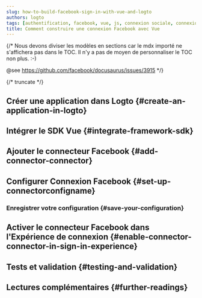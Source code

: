 ```yaml
---
slug: how-to-build-facebook-sign-in-with-vue-and-logto
authors: logto
tags: [authentification, facebook, vue, js, connexion sociale, connexion, login]
title: Comment construire une connexion Facebook avec Vue
---
```


{/*
  Nous devons diviser les modèles en sections car le mdx importé ne s'affichera pas dans le TOC.
  Il n'y a pas de moyen de personnaliser le TOC non plus. :-)

  @see https://github.com/facebook/docusaurus/issues/3915
*/}




{/* truncate */}

<Intro connector={connector} sdk="Vue" link="https://vuejs.org" />

## Créer une application dans Logto \{#create-an-application-in-logto}

<CreateApplication type="Single page app" framework="Vue" />

## Intégrer le SDK Vue \{#integrate-framework-sdk}

<IntegrateSdk />

## Ajouter le connecteur Facebook \{#add-connector-connector}

<AddSocialConnector connector={connector} framework="Vue" />

## Configurer Connexion Facebook \{#set-up-connectorconfigname}

<ConnectorGuide />

### Enregistrer votre configuration \{#save-your-configuration}

<SaveYourConfiguration connector={connector} />

## Activer le connecteur Facebook dans l'Expérience de connexion \{#enable-connector-connector-in-sign-in-experience}

<EnableSocialConnector connector={connector} />

## Tests et validation \{#testing-and-validation}

<TestingAndValidation connector={connector} sdk="Vue" />

## Lectures complémentaires \{#further-readings}

<FurtherReadings />